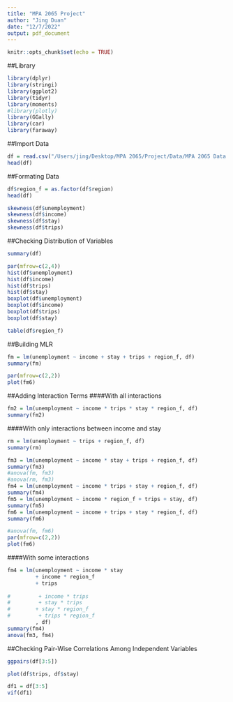 ```yaml
---
title: "MPA 2065 Project"
author: "Jing Duan"
date: "12/7/2022"
output: pdf_document
---
```


```r
knitr::opts_chunk$set(echo = TRUE)
```

##Library
```r
library(dplyr)
library(stringi)
library(ggplot2)
library(tidyr)
library(moments)
#library(plotly)
library(GGally)
library(car)
library(faraway)
```

##Import Data
```r
df = read.csv("/Users/jing/Desktop/MPA 2065/Project/Data/MPA 2065 Data.csv")
head(df)
```

##Formating Data
```r
df$region_f = as.factor(df$region)
head(df)
```

```r
skewness(df$unemployment)
skewness(df$income)
skewness(df$stay)
skewness(df$trips)


```

##Checking Distribution of Variables
```r
summary(df)

par(mfrow=c(2,4))
hist(df$unemployment)
hist(df$income)
hist(df$trips)
hist(df$stay)
boxplot(df$unemployment)
boxplot(df$income)
boxplot(df$trips)
boxplot(df$stay)

table(df$region_f)
```

##Building MLR
```r
fm = lm(unemployment ~ income + stay + trips + region_f, df)
summary(fm)
```

```r
par(mfrow=c(2,2))
plot(fm6)
```

##Adding Interaction Terms
####With all interactions
```r
fm2 = lm(unemployment ~ income * trips * stay * region_f, df)
summary(fm2)
```
####With only interactions between income and stay

```r
rm = lm(unemployment ~ trips + region_f, df)
summary(rm)
```

```r
fm3 = lm(unemployment ~ income * stay + trips + region_f, df)
summary(fm3)
#anova(fm, fm3)
#anova(rm, fm3)
fm4 = lm(unemployment ~ income * trips + stay + region_f, df)
summary(fm4)
fm5 = lm(unemployment ~ income * region_f + trips + stay, df)
summary(fm5)
fm6 = lm(unemployment ~ income + trips + stay * region_f, df)
summary(fm6)
```

```r
#anova(fm, fm6)
par(mfrow=c(2,2))
plot(fm6)
```


####With some interactions
```r
fm4 = lm(unemployment ~ income * stay 
         + income * region_f 
         + trips
         
#         + income * trips 
#         + stay * trips
#        + stay * region_f
#         + trips * region_f
         , df)
summary(fm4) 
anova(fm3, fm4)
```



##Checking Pair-Wise Correlations Among Independent Variables
```r
ggpairs(df[3:5])
```


```r
plot(df$trips, df$stay)

```


```r
df1 = df[3:5]
vif(df1)

```





